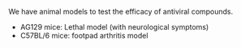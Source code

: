 We have animal models to test the efficacy of antiviral compounds.

- AG129 mice: Lethal model (with neurological symptoms)
- C57BL/6 mice: footpad arthritis model
